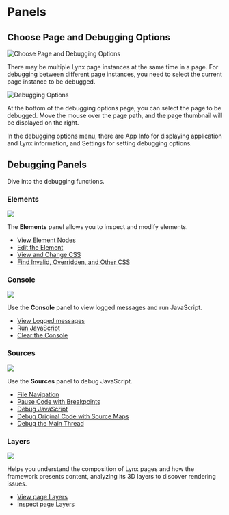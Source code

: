 # Panels

## Choose Page and Debugging Options

<img
  src="https://lf-lynx.tiktok-cdns.com/obj/lynx-artifacts-oss-sg/lynx-website/assets/doc/debugging-using-devtool-toolbar-card-settings.png"
  alt="Choose Page and Debugging Options"
  width={400}
/>

There may be multiple Lynx page instances at the same time in a page.
For debugging between different page instances,
you need to select the current page instance to be debugged.

<img
  src="https://lf-lynx.tiktok-cdns.com/obj/lynx-artifacts-oss-sg/lynx-website/assets/doc/debugging-setting-menu.png"
  alt="Debugging Options"
  width={200}
/>

At the bottom of the debugging options page, you can select the page to be debugged.
Move the mouse over the page path, and the page thumbnail will be displayed on the right.

In the debugging options menu, there are App Info for displaying application and Lynx information,
and Settings for setting debugging options.

## Debugging Panels

Dive into the debugging functions.

### Elements

![](https://lf-lynx.tiktok-cdns.com/obj/lynx-artifacts-oss-sg/lynx-website/assets/doc/debugging-panel-elements.png)

The **Elements** panel allows you to inspect and modify elements.

- [View Element Nodes](/guide/devtool/panels/elements-panel#view-dom-nodes)
- [Edit the Element](/guide/devtool/panels/elements-panel#edit-the-dom)
- [View and Change CSS](/guide/devtool/panels/elements-panel#view-and-change-css)
- [Find Invalid, Overridden, and Other CSS](/guide/devtool/panels/elements-panel#find-invalid-overridden-and-other-css)

### Console

![](https://lf-lynx.tiktok-cdns.com/obj/lynx-artifacts-oss-sg/lynx-website/assets/doc/debugging-panel-console.png)

Use the **Console** panel to view logged messages and run JavaScript.

- [View Logged messages](/guide/devtool/panels/console-panel#view-logged-messages)
- [Run JavaScript](/guide/devtool/panels/console-panel#run-javascript)
- [Clear the Console](/guide/devtool/panels/console-panel#clear-the-console)

### Sources

![](https://lf-lynx.tiktok-cdns.com/obj/lynx-artifacts-oss-sg/lynx-website/assets/doc/debugging-panel-sources.png)

Use the **Sources** panel to debug JavaScript.

- [File Navigation](/guide/devtool/panels/sources-panel#file-navigation)
- [Pause Code with Breakpoints](/guide/devtool/panels/sources-panel#pause-code-with-breakpoints)
- [Debug JavaScript](/guide/devtool/panels/sources-panel#debug-javascript)
- [Debug Original Code with Source Maps](/guide/devtool/panels/sources-panel#debug-original-code-with-source-maps)
- [Debug the Main Thread](/guide/devtool/panels/sources-panel#debug-the-main-thread)

### Layers

![](https://lf-lynx.tiktok-cdns.com/obj/lynx-artifacts-oss-sg/lynx-website/assets/doc/debugging-panel-layers.png)

Helps you understand the composition of Lynx pages and how the framework presents content, analyzing its 3D layers to discover rendering issues.

- [View page Layers](/guide/devtool/panels/layers-panel#view-page-layers)
- [Inspect page Layers](/guide/devtool/panels/layers-panel#inspect-page-layers)
